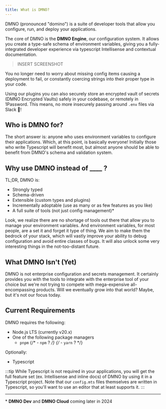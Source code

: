 ```yaml
--- 
title: What is DMNO?
---
```


DMNO (pronounced "domino") is a suite of developer tools that allow you configure, run, and deploy your applications. 

The core of DMNO is the **DMNO Engine**, our configuration system. It allows you create a type-safe schema of environment variables, giving you a fully-integrated developer experience via typescript Intellisense and contextual documentation. 

> INSERT SCREENSHOT

You no longer need to worry about missing config items causing a deployment to fail, or constantly coercing strings into their proper type in your code. 

Using our plugins you can also securely store an encrypted vault of secrets (DMNO Encrypted Vaults) safely in your codebase, or remotely in 1Password. This means, no more insecurely passing around `.env` files via Slack 🎉! 

## Who is DMNO for?

The short answer is: anyone who uses environment variables to configure their applications. Which, at this point, is basically everyone! Initially those who write Typescript will benefit most, but almost anyone should be able to benefit from DMNO's schema and validation system. 

## Why use DMNO instead of ____ ? 

TL;DR, DMNO is: 
- Strongly typed
- Schema-driven
- Extensible (custom types and plugins)
- Incrementally adoptable (use as many or as few features as you like)
- A full suite of tools (not just config management)*

Look, we realize there are no shortage of tools out there that allow you to manage your environment variables. And environment variables, for most people, are a set it and forget it type of thing. We aim to make them the bedrock of your stack, which will vastly improve your ability to debug configuration and avoid entire classes of bugs. It will also unlock some very interesting things in the not-too-distant future. 

## What DMNO Isn't (Yet)

DMNO is not enterprise configuration and secrets management. It certainly provides you with the tools to integrate with the enterprise tool of your choice but we're not trying to compete with mega-expensive all-encompassing products. Will we eventually grow into that world? Maybe, but it's not our focus today. 

## Current Requirements

DMNO requires the following: 

- Node.js LTS (currently v20.x)
- One of the following package managers
  - `pnpm`
  {/* - `npm` ?  */}
  {/* - `yarn` ?  */}


Optionally: 
- Typescript

:::tip
While Typescript is not required in your applications, you will get the full feature set (ex. Intellisense and inline docs) of DMNO by using it in a Typescript project. Note that our `config.mts` files themselves are written in Typescript, so you'll want to use an editor that at least supports it. 
:::

----
\* **DMNO Dev** and **DMNO Cloud** coming later in 2024
